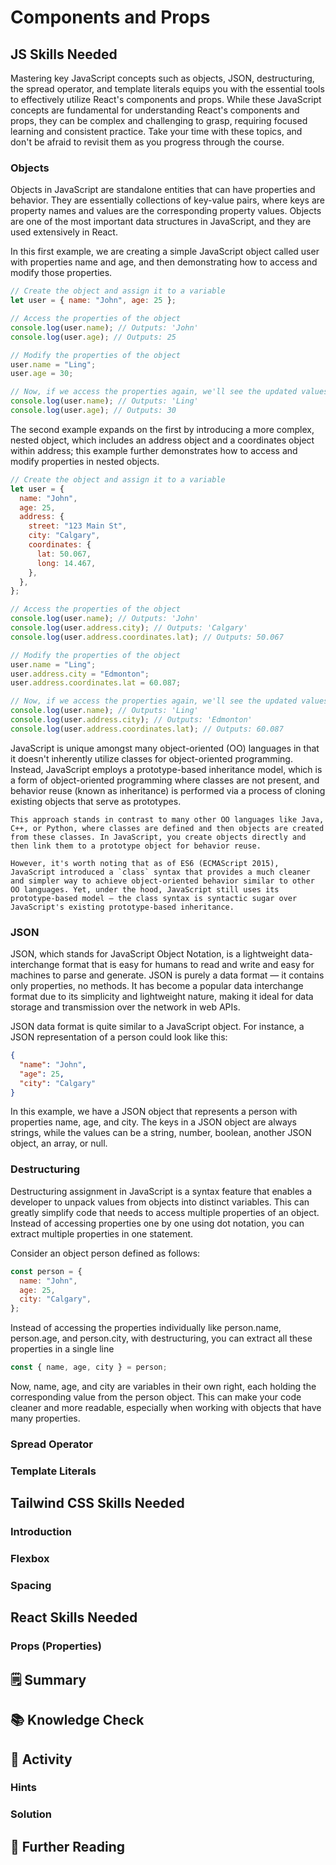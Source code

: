 # Components and Props

## JS Skills Needed

Mastering key JavaScript concepts such as objects, JSON, destructuring, the spread operator, and template literals equips you with the essential tools to effectively utilize React's components and props. While these JavaScript concepts are fundamental for understanding React's components and props, they can be complex and challenging to grasp, requiring focused learning and consistent practice. Take your time with these topics, and don't be afraid to revisit them as you progress through the course.

### Objects

Objects in JavaScript are standalone entities that can have properties and behavior. They are essentially collections of key-value pairs, where keys are property names and values are the corresponding property values. Objects are one of the most important data structures in JavaScript, and they are used extensively in React.

In this first example, we are creating a simple JavaScript object called user with properties name and age, and then demonstrating how to access and modify those properties.

```js
// Create the object and assign it to a variable
let user = { name: "John", age: 25 };

// Access the properties of the object
console.log(user.name); // Outputs: 'John'
console.log(user.age); // Outputs: 25

// Modify the properties of the object
user.name = "Ling";
user.age = 30;

// Now, if we access the properties again, we'll see the updated values
console.log(user.name); // Outputs: 'Ling'
console.log(user.age); // Outputs: 30
```

The second example expands on the first by introducing a more complex, nested object, which includes an address object and a coordinates object within address; this example further demonstrates how to access and modify properties in nested objects.

```js
// Create the object and assign it to a variable
let user = {
  name: "John",
  age: 25,
  address: {
    street: "123 Main St",
    city: "Calgary",
    coordinates: {
      lat: 50.067,
      long: 14.467,
    },
  },
};

// Access the properties of the object
console.log(user.name); // Outputs: 'John'
console.log(user.address.city); // Outputs: 'Calgary'
console.log(user.address.coordinates.lat); // Outputs: 50.067

// Modify the properties of the object
user.name = "Ling";
user.address.city = "Edmonton";
user.address.coordinates.lat = 60.087;

// Now, if we access the properties again, we'll see the updated values
console.log(user.name); // Outputs: 'Ling'
console.log(user.address.city); // Outputs: 'Edmonton'
console.log(user.address.coordinates.lat); // Outputs: 60.087
```


<Callout type="info" emoji="️💡">
    JavaScript is unique amongst many object-oriented (OO) languages in that it doesn't inherently utilize classes for object-oriented programming. Instead, JavaScript employs a prototype-based inheritance model, which is a form of object-oriented programming where classes are not present, and behavior reuse (known as inheritance) is performed via a process of cloning existing objects that serve as prototypes.

    This approach stands in contrast to many other OO languages like Java, C++, or Python, where classes are defined and then objects are created from these classes. In JavaScript, you create objects directly and then link them to a prototype object for behavior reuse.

    However, it's worth noting that as of ES6 (ECMAScript 2015), JavaScript introduced a `class` syntax that provides a much cleaner and simpler way to achieve object-oriented behavior similar to other OO languages. Yet, under the hood, JavaScript still uses its prototype-based model — the class syntax is syntactic sugar over JavaScript's existing prototype-based inheritance.

</Callout>

### JSON

JSON, which stands for JavaScript Object Notation, is a lightweight data-interchange format that is easy for humans to read and write and easy for machines to parse and generate. JSON is purely a data format — it contains only properties, no methods. It has become a popular data interchange format due to its simplicity and lightweight nature, making it ideal for data storage and transmission over the network in web APIs.

JSON data format is quite similar to a JavaScript object. For instance, a JSON representation of a person could look like this:

```json
{
  "name": "John",
  "age": 25,
  "city": "Calgary"
}
```

In this example, we have a JSON object that represents a person with properties name, age, and city. The keys in a JSON object are always strings, while the values can be a string, number, boolean, another JSON object, an array, or null.

### Destructuring

Destructuring assignment in JavaScript is a syntax feature that enables a developer to unpack values from objects into distinct variables. This can greatly simplify code that needs to access multiple properties of an object. Instead of accessing properties one by one using dot notation, you can extract multiple properties in one statement.

Consider an object person defined as follows:

```js
const person = {
  name: "John",
  age: 25,
  city: "Calgary",
};
```

Instead of accessing the properties individually like person.name, person.age, and person.city, with destructuring, you can extract all these properties in a single line

```js
const { name, age, city } = person;
```

Now, name, age, and city are variables in their own right, each holding the corresponding value from the person object. This can make your code cleaner and more readable, especially when working with objects that have many properties.

### Spread Operator

### Template Literals

## Tailwind CSS Skills Needed

### Introduction

### Flexbox

### Spacing

## React Skills Needed

### Props (Properties)

## 🗒️ Summary

## 📚 Knowledge Check

## 🏃 Activity

### Hints

### Solution

## 📖 Further Reading
